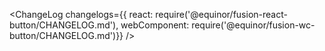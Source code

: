 
<Meta title="Input/Button/Changelog" />

<ChangeLog changelogs={{
  react: require('@equinor/fusion-react-button/CHANGELOG.md'), 
  webComponent: require('@equinor/fusion-wc-button/CHANGELOG.md')}} 
/>



